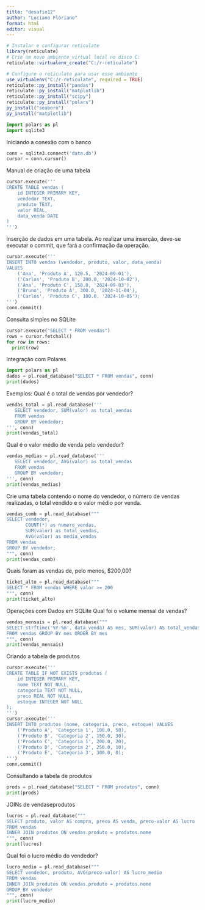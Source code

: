---
title: "desafio12"
author: "Luciano Floriano"
format: html
editor: visual
---

```{r message = FALSE, warning = FALSE}


# Instalar e configurar reticulate
library(reticulate)
# Crie um novo ambiente virtual local no disco C:
reticulate::virtualenv_create("C:/r-reticulate")

# Configure o reticulate para usar esse ambiente
use_virtualenv("C:/r-reticulate", required = TRUE)
reticulate::py_install("pandas")
reticulate::py_install("matplotlib")
reticulate::py_install("scipy")
reticulate::py_install("polars")
py_install("seaborn")
py_install("matplotlib")
```

```{python}
import polars as pl
import sqlite3
```

Iniciando a conexão com o banco

```{python}
conn = sqlite3.connect('data.db')
cursor = conn.cursor()
```

Manual de criação de uma tabela

```{python}
cursor.execute('''
CREATE TABLE vendas (
    id INTEGER PRIMARY KEY,
    vendedor TEXT,
    produto TEXT,
    valor REAL,
    data_venda DATE
)
''')
```

Inserção de dados em uma tabela. Ao realizar uma inserção, deve-se executar o commit, que fará a confirmação da operação.

```{python}
cursor.execute('''
INSERT INTO vendas (vendedor, produto, valor, data_venda)
VALUES
    ('Ana', 'Produto A', 120.5, '2024-09-01'),
    ('Carlos', 'Produto B', 200.0, '2024-10-02'),
    ('Ana', 'Produto C', 150.0, '2024-09-03'),
    ('Bruno', 'Produto A', 300.0, '2024-11-04'),
    ('Carlos', 'Produto C', 100.0, '2024-10-05');
''')
conn.commit()
```
Consulta simples no SQLite
```{python}
cursor.execute("SELECT * FROM vendas")
rows = cursor.fetchall()
for row in rows:
  print(row)
```

Integração com Polares
```{python}
import polars as pl
dados = pl.read_database("SELECT * FROM vendas", conn)
print(dados)
```
Exemplos:
Qual é o total de vendas por vendedor?

```{python}
vendas_total = pl.read_database('''
   SELECT vendedor, SUM(valor) as total_vendas
   FROM vendas
   GROUP BY vendedor;
''', conn)
print(vendas_total)
```

Qual é o valor médio de venda pelo vendedor?
```{python}
vendas_medias = pl.read_database('''
   SELECT vendedor, AVG(valor) as total_vendas
   FROM vendas
   GROUP BY vendedor;
''', conn)
print(vendas_medias)
```

Crie uma tabela contendo o nome do vendedor, o número de vendas realizadas, o total vendido e o valor médio por venda.
```{python}
vendas_comb = pl.read_database("""
SELECT vendedor, 
       COUNT(*) as numero_vendas,
       SUM(valor) as total_vendas, 
       AVG(valor) as media_vendas
FROM vendas
GROUP BY vendedor;
""", conn)
print(vendas_comb)

```
Quais foram as vendas de, pelo menos, $200,00?
```{python}
ticket_alto = pl.read_database("""
SELECT * FROM vendas WHERE valor >= 200
""", conn)
print(ticket_alto)
```

Operações com Dados em SQLite
Qual foi o volume mensal de vendas?
```{python}
vendas_mensais = pl.read_database("""
SELECT strftime('%Y-%m', data_venda) AS mes, SUM(valor) AS total_vendas
FROM vendas GROUP BY mes ORDER BY mes
""", conn)
print(vendas_mensais)
```

Criando a tabela de produtos
```{python}
cursor.execute('''
CREATE TABLE IF NOT EXISTS produtos (
    id INTEGER PRIMARY KEY,
    nome TEXT NOT NULL,
    categoria TEXT NOT NULL,
    preco REAL NOT NULL,
    estoque INTEGER NOT NULL
);
''')
cursor.execute('''
INSERT INTO produtos (nome, categoria, preco, estoque) VALUES
    ('Produto A', 'Categoria 1', 100.0, 50),
    ('Produto B', 'Categoria 2', 150.0, 30),
    ('Produto C', 'Categoria 1', 200.0, 20),
    ('Produto D', 'Categoria 2', 250.0, 10),
    ('Produto E', 'Categoria 3', 300.0, 0);
''')
conn.commit()
```

Consultando a tabela de produtos
```{python}
prods = pl.read_database("SELECT * FROM produtos", conn)
print(prods)
```
JOINs de vendaseprodutos
```{python}
lucros = pl.read_database("""
SELECT produto, valor AS compra, preco AS venda, preco-valor AS lucro
FROM vendas
INNER JOIN produtos ON vendas.produto = produtos.nome
""", conn)
print(lucros)
```
Qual foi o lucro médio do vendedor?
```{python}
lucro_medio = pl.read_database("""
SELECT vendedor, produto, AVG(preco-valor) AS lucro_medio
FROM vendas
INNER JOIN produtos ON vendas.produto = produtos.nome
GROUP BY vendedor
""", conn)
print(lucro_medio)
```





